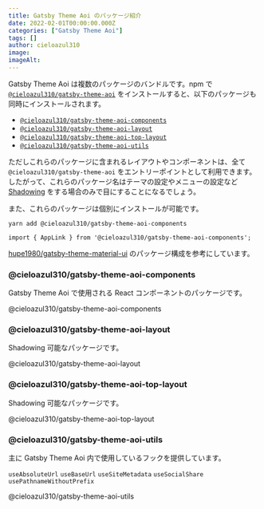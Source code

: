 ```yaml
---
title: Gatsby Theme Aoi のパッケージ紹介
date: 2022-02-01T00:00:00.000Z
categories: ["Gatsby Theme Aoi"]
tags: []
author: cieloazul310
image: 
imageAlt: 
---
```



Gatsby Theme Aoi は複数のパッケージのバンドルです。npm で [`@cieloazul310/gatsby-theme-aoi`] をインストールすると、以下のパッケージも同時にインストールされます。

- [`@cieloazul310/gatsby-theme-aoi-components`]
- [`@cieloazul310/gatsby-theme-aoi-layout`]
- [`@cieloazul310/gatsby-theme-aoi-top-layout`]
- [`@cieloazul310/gatsby-theme-aoi-utils`]

ただしこれらのパッケージに含まれるレイアウトやコンポーネントは、全て `@cieloazul310/gatsby-theme-aoi` をエントリーポイントとして利用できます。したがって、これらのパッケージ名はテーマの設定やメニューの設定など [Shadowing] をする場合のみで目にすることになるでしょう。

また、これらのパッケージは個別にインストールが可能です。

```shell
yarn add @cieloazul310/gatsby-theme-aoi-components
```

```tsx
import { AppLink } from '@cieloazul310/gatsby-theme-aoi-components';
```

[hupe1980/gatsby-theme-material-ui](https://github.com/hupe1980/gatsby-theme-material-ui) のパッケージ構成を参考にしています。

### @cieloazul310/gatsby-theme-aoi-components

Gatsby Theme Aoi で使用される React コンポーネントのパッケージです。

<PanelLink to="https://github.com/cieloazul310/gatsby-aoi/tree/main/packages/gatsby-theme-aoi-components">
  @cieloazul310/gatsby-theme-aoi-components
</PanelLink>

### @cieloazul310/gatsby-theme-aoi-layout

Shadowing 可能なパッケージです。

<PanelLink to="https://github.com/cieloazul310/gatsby-aoi/tree/main/packages/gatsby-theme-aoi-layout">
  @cieloazul310/gatsby-theme-aoi-layout
</PanelLink>

### @cieloazul310/gatsby-theme-aoi-top-layout

Shadowing 可能なパッケージです。

<PanelLink to="https://github.com/cieloazul310/gatsby-aoi/tree/main/packages/gatsby-theme-aoi-top-layout">
  @cieloazul310/gatsby-theme-aoi-top-layout
</PanelLink>

### @cieloazul310/gatsby-theme-aoi-utils

主に Gatsby Theme Aoi 内で使用しているフックを提供しています。

`useAbsoluteUrl` `useBaseUrl` `useSiteMetadata` `useSocialShare` `usePathnameWithoutPrefix`

<PanelLink to="https://github.com/cieloazul310/gatsby-aoi/tree/main/packages/gatsby-theme-aoi-utils">
  @cieloazul310/gatsby-theme-aoi-utils
</PanelLink>

[Gatsby]: https://gatsbyjs.com/ "Gatsby"
[MUI]: https://mui.org/ "MUI"
[TypeScript]: https://typescriptlang.org/ "TypeScript"

[Gatsby テーマ]: https://gatsbyjs.com/docs/themes/ "Themes"
[Gatsby スターター]: https://www.gatsbyjs.com/docs/starters/ "Gatsby Starters"
[Shadowing]: https://www.gatsbyjs.com/docs/how-to/plugins-and-themes/shadowing/ "Shadowing in Gatsby Themes"
[Gatsby Link]: https://www.gatsbyjs.com/docs/reference/built-in-components/gatsby-link/ "Gatsby Link API"

[`@cieloazul310/gatsby-theme-aoi`]: https://github.com/cieloazul310/gatsby-aoi/tree/main/packages/gatsby-theme-aoi
[`@cieloazul310/gatsby-theme-aoi-components`]: https://github.com/cieloazul310/gatsby-aoi/tree/main/packages/gatsby-theme-aoi-components
[`@cieloazul310/gatsby-theme-aoi-layout`]: https://github.com/cieloazul310/gatsby-aoi/tree/main/packages/gatsby-theme-aoi-layout
[`@cieloazul310/gatsby-theme-aoi-top-layout`]: https://github.com/cieloazul310/gatsby-aoi/tree/main/packages/gatsby-theme-aoi-top-layout
[`@cieloazul310/gatsby-theme-aoi-utils`]: https://github.com/cieloazul310/gatsby-aoi/tree/main/packages/gatsby-theme-aoi-utils
